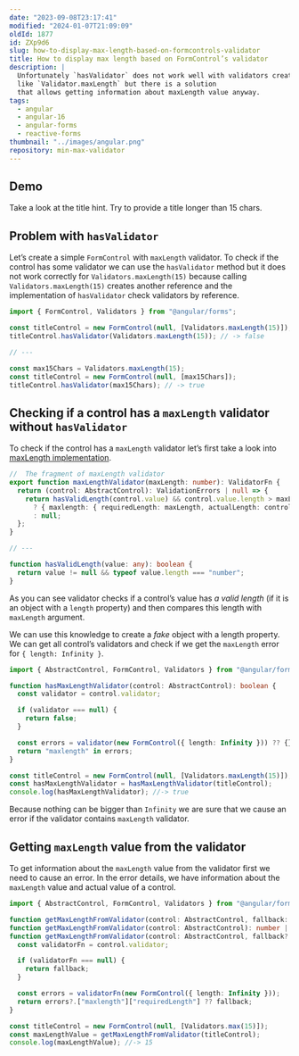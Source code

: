 ```yaml
---
date: "2023-09-08T23:17:41"
modified: "2024-01-07T21:09:09"
oldId: 1877
id: ZXp9d6
slug: how-to-display-max-length-based-on-formcontrols-validator
title: How to display max length based on FormControl’s validator
description: |
  Unfortunately `hasValidator` does not work well with validators created dynamically
  like `Validator.maxLength` but there is a solution 
  that allows getting information about maxLength value anyway.
tags:
  - angular
  - angular-16
  - angular-forms
  - reactive-forms
thumbnail: "../images/angular.png"
repository: min-max-validator
---
```



## Demo

<Demo height={300} repository={frontmatter.repository} />

<Note type='HELPFUL'>

Take a look at the title hint. Try to provide a title longer than 15 chars.

</Note>

## Problem with `hasValidator`

Let’s create a simple `FormControl` with `maxLength` validator.
To check if the control has some validator we can use the `hasValidator` method
but it does not work correctly for `Validators.maxLength(15)` because
calling `Validators.maxLength(15)` creates another reference
and the implementation of `hasValidator` check validators by reference.

```ts
import { FormControl, Validators } from "@angular/forms";

const titleControl = new FormControl(null, [Validators.maxLength(15)]);
titleControl.hasValidator(Validators.maxLength(15)); // -> false

// ---

const max15Chars = Validators.maxLength(15);
const titleControl = new FormControl(null, [max15Chars]);
titleControl.hasValidator(max15Chars); // -> true
```

## Checking if a control has a `maxLength` validator without `hasValidator`

To check if the control has a `maxLength` validator let’s
first take a look into [maxLength implementation](https://github.com/angular/angular/blob/16.2.0/packages/forms/src/validators.ts#L521-L527).

```ts
//  The fragment of maxLength validator
export function maxLengthValidator(maxLength: number): ValidatorFn {
  return (control: AbstractControl): ValidationErrors | null => {
    return hasValidLength(control.value) && control.value.length > maxLength
      ? { maxlength: { requiredLength: maxLength, actualLength: control.value.length } }
      : null;
  };
}

// ---

function hasValidLength(value: any): boolean {
  return value != null && typeof value.length === "number";
}
```

<Note type='HELPFUL'>

As you can see validator checks if a control’s value has _a valid length_ (if it is an object with a `length` property) and then compares this length with `maxLength` argument.

</Note>

We can use this knowledge to create a _fake_ object with a length property.
We can get all control’s validators and check if we get the `maxLength` error for `{ length: Infinity }`.

```ts
import { AbstractControl, FormControl, Validators } from "@angular/forms";

function hasMaxLengthValidator(control: AbstractControl): boolean {
  const validator = control.validator;

  if (validator === null) {
    return false;
  }

  const errors = validator(new FormControl({ length: Infinity })) ?? {};
  return "maxlength" in errors;
}

const titleControl = new FormControl(null, [Validators.maxLength(15)]);
const hasMaxLengthValidator = hasMaxLengthValidator(titleControl);
console.log(hasMaxLengthValidator); //-> true
```

<Note type='HELPFUL'>

Because nothing can be bigger than `Infinity` we are sure that we cause an error if the validator contains `maxLength` validator.

</Note>

## Getting `maxLength` value from the validator

To get information about the `maxLength` value from the validator first we need to cause an error.
In the error details, we have information about the `maxLength` value and actual value of a control.

```ts
import { AbstractControl, FormControl, Validators } from "@angular/forms";

function getMaxLengthFromValidator(control: AbstractControl, fallback: number): number;
function getMaxLengthFromValidator(control: AbstractControl): number | undefined;
function getMaxLengthFromValidator(control: AbstractControl, fallback?: number): number | undefined {
  const validatorFn = control.validator;

  if (validatorFn === null) {
    return fallback;
  }

  const errors = validatorFn(new FormControl({ length: Infinity }));
  return errors?.["maxlength"]["requiredLength"] ?? fallback;
}

const titleControl = new FormControl(null, [Validators.max(15)]);
const maxLengthValue = getMaxLengthFromValidator(titleControl);
console.log(maxLengthValue); //-> 15
```
